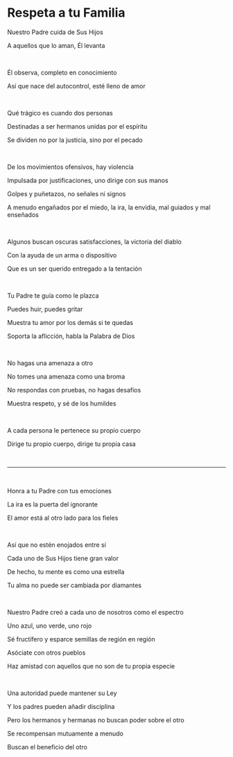 # Respeta a tu Familia

Nuestro Padre cuida de Sus Hijos

A aquellos que lo aman, Él levanta

<br />

Él observa, completo en conocimiento

Así que nace del autocontrol, esté lleno de amor

<br />

Qué trágico es cuando dos personas

Destinadas a ser hermanos unidas por el espíritu

Se dividen no por la justicia, sino por el pecado

<p></p>

<br />

De los movimientos ofensivos, hay violencia

Impulsada por justificaciones, uno dirige con sus manos

Golpes y puñetazos, no señales ni signos

A menudo engañados por el miedo, la ira, la envidia, mal guiados y mal enseñados

<br />

Algunos buscan oscuras satisfacciones, la victoria del diablo

Con la ayuda de un arma o dispositivo

Que es un ser querido entregado a la tentación

<p></p>

<br />

Tu Padre te guía como le plazca

Puedes huir, puedes gritar

Muestra tu amor por los demás si te quedas

Soporta la aflicción, habla la Palabra de Dios

<br />

No hagas una amenaza a otro

No tomes una amenaza como una broma

No respondas con pruebas, no hagas desafíos

Muestra respeto, y sé de los humildes

<br />

A cada persona le pertenece su propio cuerpo

Dirige tu propio cuerpo, dirige tu propia casa

<br />

---

<br />

Honra a tu Padre con tus emociones

La ira es la puerta del ignorante

El amor está al otro lado para los fieles

<p></p>

<br />

Así que no estén enojados entre sí

Cada uno de Sus Hijos tiene gran valor

De hecho, tu mente es como una estrella

Tu alma no puede ser cambiada por diamantes

<br />

Nuestro Padre creó a cada uno de nosotros como el espectro

Uno azul, uno verde, uno rojo

Sé fructífero y esparce semillas de región en región

Asóciate con otros pueblos

Haz amistad con aquellos que no son de tu propia especie

<p></p>

<br />

Una autoridad puede mantener su Ley

Y los padres pueden añadir disciplina

Pero los hermanos y hermanas no buscan poder sobre el otro

Se recompensan mutuamente a menudo

Buscan el beneficio del otro

<p></p>